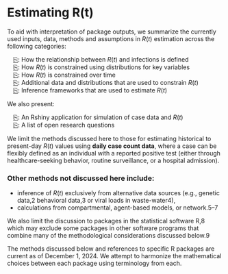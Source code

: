 # Estimating R(t) { .unnumbered}

To aid with interpretation of package outputs, we summarize the currently used inputs, data, methods and assumptions in $R(t)$ estimation across the following categories:

&emsp;[⎘](methods_introduction.qmd): How the relationship between $R(t)$ and infections is defined <br>
&emsp;[⎘](methods_distributions.qmd): How $R(t)$ is constrained using distributions for key variables<br>
&emsp;[⎘](methods_time.qmd): How $R(t)$ is constrained over time<br>
&emsp;[⎘](methods_additionaldata.qmd): Additional data and distributions that are used to constrain $R(t)$<br>
&emsp;[⎘](methods_inference.qmd): Inference frameworks that are used to estimate $R(t)$<br>

We also present:

&emsp;[⎘](simulation_tool.qmd#): An Rshiny application for simulation of case data and $R(t)$<br>
&emsp;[⎘](methods_research.qmd): A list of open research questions<br>

We limit the methods discussed here to those for estimating historical to present-day $R(t)$ values using **daily case count data**, where a case can be flexibly defined as an individual with a reported positive test (either through healthcare-seeking behavior, routine surveillance, or a hospital admission). 

### Other methods not discussed here include:

- inference of $R(t)$ exclusively from alternative data sources (e.g., genetic data,2 behavioral data,3 or viral loads in waste-water4), 
- calculations from compartmental, agent-based models, or network.5–7 

We also limit the discussion to packages in the statistical software R,8 which may exclude some packages in other software programs that combine many of the methodological considerations discussed below.9 

The methods discussed below and references to specific R packages are current as of December 1, 2024. We attempt to harmonize the mathematical choices between each package using terminology from each.

